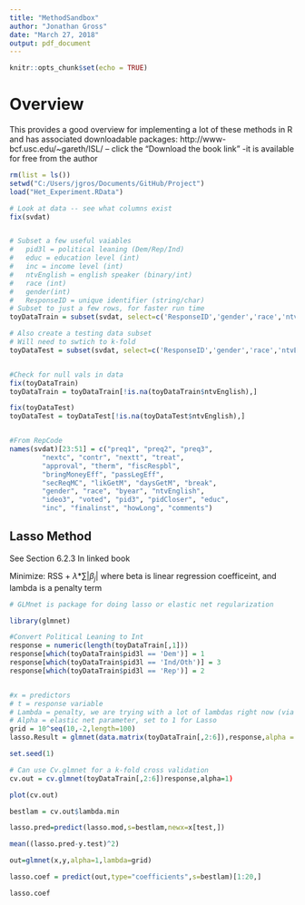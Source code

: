 ```yaml
---
title: "MethodSandbox"
author: "Jonathan Gross"
date: "March 27, 2018"
output: pdf_document
---
```


```r
knitr::opts_chunk$set(echo = TRUE)
```
# Overview
This provides a good overview for implementing a lot of these methods in R and has associated downloadable packages: 
http://www-bcf.usc.edu/~gareth/ISL/ -- click the "Download the book link" -it is available for free from the author


```r
rm(list = ls())
setwd("C:/Users/jgros/Documents/GitHub/Project")
load("Het_Experiment.RData")

# Look at data -- see what columns exist
fix(svdat)


# Subset a few useful vaiables
#   pid3l = political leaning (Dem/Rep/Ind) 
#   educ = education level (int)
#   inc = income level (int)
#   ntvEnglish = english speaker (binary/int)
#   race (int)
#   gender(int)
#   ResponseID = unique identifier (string/char)
# Subset to just a few rows, for faster run time
toyDataTrain = subset(svdat, select=c('ResponseID','gender','race','ntvEnglish','inc','educ','pid3l'))[1:100,]

# Also create a testing data subset
# Will need to swtich to k-fold
toyDataTest = subset(svdat, select=c('ResponseID','gender','race','ntvEnglish','inc','educ','pid3l'))[101:120,]


#Check for null vals in data
fix(toyDataTrain)
toyDataTrain = toyDataTrain[!is.na(toyDataTrain$ntvEnglish),]

fix(toyDataTest)
toyDataTest = toyDataTest[!is.na(toyDataTest$ntvEnglish),]


#From RepCode
names(svdat)[23:51] = c("preq1", "preq2", "preq3", 
		"nextc", "contr", "nextt", "treat",
		"approval", "therm", "fiscRespbl", 
		"bringMoneyEff", "passLegEff",
		"secReqMC", "likGetM", "daysGetM", "break", 
		"gender", "race", "byear", "ntvEnglish",
		"ideo3", "voted", "pid3", "pidCloser", "educ",
		"inc", "finalinst", "howLong", "comments")


```

## Lasso Method
See Section 6.2.3 In linked book

Minimize: RSS + $\lambda$*$\sum{|\beta_j|}$
where beta is linear regression coefficeint, and lambda is a penalty term

```r

# GLMnet is package for doing lasso or elastic net regularization

library(glmnet)

#Convert Political Leaning to Int
response = numeric(length(toyDataTrain[,1]))
response[which(toyDataTrain$pid3l == 'Dem')] = 1
response[which(toyDataTrain$pid3l == 'Ind/Oth')] = 3
response[which(toyDataTrain$pid3l == 'Rep')] = 2


#x = predictors
# t = response variable
# Lambda = penalty, we are trying with a lot of lambdas right now (via grid)
# Alpha = elastic net parameter, set to 1 for Lasso
grid = 10^seq(10,-2,length=100)
lasso.Result = glmnet(data.matrix(toyDataTrain[,2:6]),response,alpha = 1,lambda = grid)

set.seed(1)

# Can use Cv.glmnet for a k-fold cross validation
cv.out = cv.glmnet(toyDataTrain[,2:6])response,alpha=1)

plot(cv.out)

bestlam = cv.out$lambda.min

lasso.pred=predict(lasso.mod,s=bestlam,newx=x[test,])

mean((lasso.pred-y.test)^2)

out=glmnet(x,y,alpha=1,lambda=grid)

lasso.coef = predict(out,type="coefficients",s=bestlam)[1:20,]

lasso.coef

```
